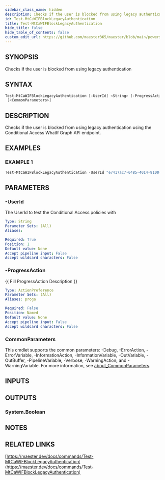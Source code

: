 ```yaml
---
sidebar_class_name: hidden
description: Checks if the user is blocked from using legacy authentication
id: Test-MtCaWIFBlockLegacyAuthentication
title: Test-MtCaWIFBlockLegacyAuthentication
hide_title: false
hide_table_of_contents: false
custom_edit_url: https://github.com/maester365/maester/blob/main/powershell/public/Test-MtCaWIFBlockLegacyAuthentication.ps1
---
```


## SYNOPSIS

Checks if the user is blocked from using legacy authentication

## SYNTAX

```powershell
Test-MtCaWIFBlockLegacyAuthentication [-UserId] <String> [-ProgressAction <ActionPreference>]
 [<CommonParameters>]
```

## DESCRIPTION

Checks if the user is blocked from using legacy authentication using the Conditional Access WhatIf Graph API endpoint.

## EXAMPLES

### EXAMPLE 1

```powershell
Test-MtCaWIFBlockLegacyAuthentication -UserId "e7417ac7-0485-4014-9100-33163bd6211f"
```

## PARAMETERS

### -UserId

The UserId to test the Conditional Access policies with

```yaml
Type: String
Parameter Sets: (All)
Aliases:

Required: True
Position: 1
Default value: None
Accept pipeline input: False
Accept wildcard characters: False
```

### -ProgressAction

\{\{ Fill ProgressAction Description \}\}

```yaml
Type: ActionPreference
Parameter Sets: (All)
Aliases: proga

Required: False
Position: Named
Default value: None
Accept pipeline input: False
Accept wildcard characters: False
```

### CommonParameters

This cmdlet supports the common parameters: -Debug, -ErrorAction, -ErrorVariable, -InformationAction, -InformationVariable, -OutVariable, -OutBuffer, -PipelineVariable, -Verbose, -WarningAction, and -WarningVariable. For more information, see [about_CommonParameters](http://go.microsoft.com/fwlink/?LinkID=113216).

## INPUTS

## OUTPUTS

### System.Boolean

## NOTES

## RELATED LINKS

[https://maester.dev/docs/commands/Test-MtCaWIFBlockLegacyAuthentication](https://maester.dev/docs/commands/Test-MtCaWIFBlockLegacyAuthentication)

